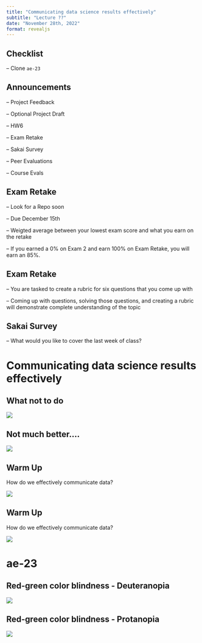 ```yaml
---
title: "Communicating data science results effectively"
subtitle: "Lecture ??"
date: "November 28th, 2022"
format: revealjs
---
```


## Checklist

-- Clone `ae-23`

## Announcements

-- Project Feedback 

-- Optional Project Draft

-- HW6

-- Exam Retake 

-- Sakai Survey 

-- Peer Evaluations

-- Course Evals 

## Exam Retake 

-- Look for a Repo soon 

-- Due December 15th 

-- Weigted average between your lowest exam score and what you earn on the retake 

-- If you earned a 0% on Exam 2 and earn 100% on Exam Retake, you will earn an 85%.

## Exam Retake 

-- You are tasked to create a rubric for six questions that you come up with 

-- Coming up with questions, solving those questions, and creating a rubric will demonstrate complete understanding of the topic 

## Sakai Survey 

-- What would you like to cover the last week of class? 


# Communicating data science results effectively 

## What not to do 

![](images/bigdata.jpg){fig-align="center"}

## Not much better....

![](images/summarytables.jpg)

## Warm Up 

How do we effectively communicate data? 

![](images/bad.png){fig-align="center"}

## Warm Up 

How do we effectively communicate data? 

![](images/bad2.png){fig-align="center"}


# ae-23


## Red-green color blindness - Deuteranopia

![](images/red-green.png)

## Red-green color blindness - Protanopia

![](images/red-green2.png)